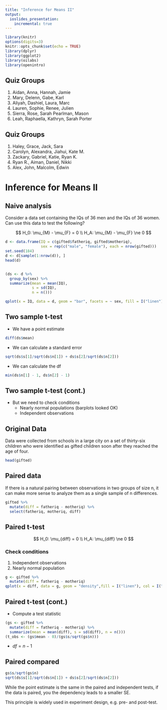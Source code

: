 ```yaml
---
title: "Inference for Means II"
output:
  ioslides_presentation:
    incremental: true
---
```


```r
library(knitr)
options(digits=3)
knitr::opts_chunk$set(echo = TRUE)
library(dplyr)
library(ggplot2)
library(oilabs)
library(openintro)
```

## Quiz Groups

1. Aidan, Anna, Hannah, Jamie
2. Mary, Delenn, Gabe, Karl
3. Aliyah, Dashiel, Laura, Marc
4. Lauren, Sophie, Renee, Julien
5. Sierra, Rose, Sarah Pearlman, Mason
6. Leah, Raphaella, Kathryn, Sarah Porter


## Quiz Groups

1. Haley, Grace, Jack, Sara
2. Carolyn, Alexandra, Jiahui, Kate M.
3. Zackary, Gabriel, Katie, Ryan K.
4. Ryan R., Aiman, Daniel, Nikki
5. Alex, John, Malcolm, Edwin

# Inference for Means II
## Naive analysis {.build}

Consider a data set containing the IQs of 36 men and the IQs of 36 women. Can use
this data to test the following?

$$
H_0: \mu_{M} - \mu_{F} = 0 \\
H_A: \mu_{M} - \mu_{F} \ne 0
$$

```r
d <- data.frame(IQ = c(gifted$fatheriq, gifted$motheriq),
                sex = rep(c("male", "female"), each = nrow(gifted)))
set.seed(184)
d <- d[sample(1:nrow(d)), ]
head(d)
```


## {.smaller}

```r
(ds <- d %>%
  group_by(sex) %>%
  summarize(mean = mean(IQ),
            s = sd(IQ),
            n = n()))
```


```r
qplot(x = IQ, data = d, geom = "bar", facets = ~ sex, fill = I("linen"), col = I("darkseagreen"))
```


## Two sample t-test {.build}

- We have a point estimate

```r
diff(ds$mean)
```

- We can calculate a standard error

```r
sqrt(ds$s[1]/sqrt(ds$n[1]) + ds$s[2]/sqrt(ds$n[2]))
```

- We can calculate the df

```r
min(ds$n[1] - 1, ds$n[2] - 1)
```


## Two sample t-test (cont.) {.build}

- But we need to check conditions
    - Nearly normal populations (barplots looked OK)
    - Independent observations


## Original Data

Data were collected from schools in a large city on a set of thirty-six children
who were identified as gifted children soon after they reached the age of four. 

```r
head(gifted)
```


## Paired data

If there is a natural pairing between observations in two groups of size n, it 
can make more sense to analyze them as a single sample of n differences.

```r
gifted %>%
  mutate(diff = fatheriq - motheriq) %>%
  select(fatheriq, motheriq, diff)
```


## Paired t-test {.build}

$$
H_0: \mu_{diff} = 0 \\
H_A: \mu_{diff} \ne 0
$$

### Check conditions
1. Independent observations
2. Nearly normal population

```r
g <- gifted %>%
  mutate(diff = fatheriq - motheriq)
qplot(x = diff, data = g, geom = "density",fill = I("linen"), col = I("darkseagreen"))
```


## Paired t-test (cont.) {.build}

- Compute a test statistic

```r
(gs <- gifted %>%
  mutate(diff = fatheriq - motheriq) %>%
  summarize(mean = mean(diff), s = sd(diff), n = n()))
(t_obs <- (gs$mean - 0)/(gs$s/sqrt(gs$n)))
```

- $df = n - 1$


## Paired compared {.build}

```r
gs$s/sqrt(gs$n)
sqrt(ds$s[1]/sqrt(ds$n[1]) + ds$s[2]/sqrt(ds$n[2]))
```

While the point estimate is the same in the paired and independent tests, if
the data is paired, you the dependency leads to a smaller SE.

This principle is widely used in experiment design, e.g. pre- and post-test.